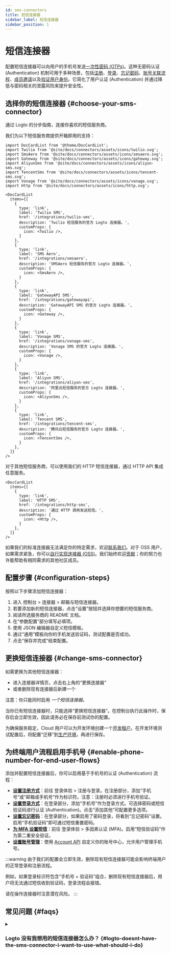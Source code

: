 ```yaml
---
id: sms-connectors
title: 短信连接器
sidebar_label: 短信连接器
sidebar_position: 1
---
```


# 短信连接器

配置短信连接器可以向用户的手机号发送[一次性密码 (OTPs)](https://auth.wiki/otp)。这种无密码认证 (Authentication) 机制可用于多种场景，包括[注册](/end-user-flows/sign-up-and-sign-in/sign-up)、[登录](/end-user-flows/sign-up-and-sign-in/sign-in)、[忘记密码](/end-user-flows/sign-up-and-sign-in/reset-password)、[账号关联流程](/end-user-flows/sign-up-and-sign-in/social-sign-in#account-linking)、[成员邀请](/end-user-flows/organization-experience/invite-organization-members)以及[验证用户身份](/end-user-flows/security-verification)。它简化了用户认证 (Authentication) 并通过降低与密码相关的泄露风险来提升安全性。

## 选择你的短信连接器 \{#choose-your-sms-connector}

通过 Logto 的分步指南，连接你喜欢的短信服务商。

我们为以下短信服务商提供开箱即用的支持：

```mdx-code-block
import DocCardList from '@theme/DocCardList';
import Twilio from '@site/docs/connectors/assets/icons/twilio.svg';
import SmsAero from '@site/docs/connectors/assets/icons/smsaero.svg';
import Gateway from '@site/docs/connectors/assets/icons/gateway.svg';
import AliyunSms from '@site/docs/connectors/assets/icons/aliyun-sms.svg';
import TencentSms from '@site/docs/connectors/assets/icons/tencent-sms.svg';
import Vonage from '@site/docs/connectors/assets/icons/vonage.svg';
import Http from '@site/docs/connectors/assets/icons/http.svg';

<DocCardList
  items={[
    {
      type: 'link',
      label: 'Twilio SMS',
      href: '/integrations/twilio-sms',
      description: 'Twilio 短信服务的官方 Logto 连接器。',
      customProps: {
        icon: <Twilio />,
      }
    },
    {
      type: 'link',
      label: 'SMS Aero',
      href: '/integrations/smsaero',
      description: 'SMSAero 短信服务的官方 Logto 连接器。',
      customProps: {
        icon: <SmsAero />,
      }
    },
    {
      type: 'link',
      label: 'GatewayAPI SMS',
      href: '/integrations/gatewayapi',
      description: 'GatewayAPI SMS 的官方 Logto 连接器。',
      customProps: {
        icon: <Gateway />,
      }
    },
    {
      type: 'link',
      label: 'Vonage SMS',
      href: '/integrations/vonage-sms',
      description: 'Vonage SMS 的官方 Logto 连接器。',
      customProps: {
        icon: <Vonage />,
      }
    },
    {
      type: 'link',
      label: 'Aliyun SMS',
      href: '/integrations/aliyun-sms',
      description: '阿里云短信服务的官方 Logto 连接器。',
      customProps: {
        icon: <AliyunSms />,
      }
    },
    {
      type: 'link',
      label: 'Tencent SMS',
      href: '/integrations/tencent-sms',
      description: '腾讯云短信服务的官方 Logto 连接器。',
      customProps: {
        icon: <TencentSms />,
      }
    },
  ]}
/>
```

对于其他短信服务商，可以使用我们的 HTTP 短信连接器，通过 HTTP API 集成任意服务。

```mdx-code-block
<DocCardList
  items={[
    {
      type: 'link',
      label: 'HTTP SMS',
      href: '/integrations/http-sms',
      description: '通过 HTTP 调用发送短信。',
      customProps: {
        icon: <Http />,
      }
    },
  ]}
/>
```

如果我们的标准连接器无法满足你的特定需求，欢迎[联系我们](https://logto.productlane.com/roadmap)。对于 OSS 用户，如果需求紧急，你可以[自行实现连接器 (OSS)](/logto-oss/develop-your-connector/implement-connectors#build-a-passwordless-connector)。我们始终欢迎[贡献](/logto-oss/contribution)；你的努力也许能帮助有相同需求的其他社区成员。

## 配置步骤 \{#configuration-steps}

按照以下步骤添加短信连接器：

1. 进入 <CloudLink to="/connectors/passwordless">控制台 > 连接器 > 邮箱与短信连接器</CloudLink>。
2. 若要添加新的短信连接器，点击“设置”按钮并选择你想要的短信服务商。
3. 阅读所选服务商的 README 文档。
4. 在“参数配置”部分填写必填项。
5. 使用 JSON 编辑器自定义短信模板。
6. 通过“通用”模板向你的手机发送验证码，测试配置是否成功。
7. 点击“保存并完成”结束配置。

## 更换短信连接器 \{#change-sms-connector}

如需更换为其他短信连接器：

- 进入连接器详情页，点击右上角的“更换连接器”
- 或者删除现有连接器后新建一个

注意：你只能同时启用 _一个短信连接器_。

当你已有短信连接器时，只能选择“更换短信连接器”。在控制台执行此操作时，保存后会立即生效，因此请务必在保存前测试你的配置。

为确保服务稳定，Cloud 用户可以为开发环境创建一个[开发租户](/logto-cloud/tenant-settings#development)。在开发环境测试配置后，将配置“迁移”到[生产环境](/logto-cloud/tenant-settings#production)，再进行保存。

## 为终端用户流程启用手机号 \{#enable-phone-number-for-end-user-flows}

添加并配置短信连接器后，你可以启用基于手机号的认证 (Authentication) 流程：

- [**设置注册方式**](/end-user-flows/sign-up-and-sign-in/sign-up)：前往 <CloudLink to="/sign-in-experience/sign-up-and-sign-in">登录体验 > 注册与登录</CloudLink>。在注册部分，添加“手机号”或“邮箱或手机号”作为标识符。注意：注册时必须进行手机号验证。
- [**设置登录方式**](/end-user-flows/sign-up-and-sign-in/sign-in)：在登录部分，添加“手机号”作为登录方式。可选择密码或短信验证码进行认证 (Authentication)。点击“添加其他”可配置更多选项。
- [**设置忘记密码**](/end-user-flows/sign-up-and-sign-in/reset-password)：在登录部分，如果启用了密码登录，将看到“忘记密码”设置。启用“手机验证码”即可通过短信重置密码。
- [**为 MFA 设置短信**](/end-user-flows/mfa/sms-mfa)：前往 <CloudLink to="/mfa">登录体验 > 多因素认证 (MFA)</CloudLink>。启用“短信验证码”作为第二重安全验证。
- [**设置账号管理**](/end-user-flows/account-settings/by-account-api#manage-phone)：使用 [Account API](/end-user-flows/account-settings/by-account-api) 自定义你的账号中心，允许用户管理手机号。

:::warning
由于我们的配置会立即生效，删除现有短信连接器可能会影响终端用户的正常登录和注册流程。

例如，如果登录标识符包含“手机号 + 验证码”组合，删除现有短信连接器后，用户将无法通过短信收到验证码，登录流程会报错。

请在操作连接器时注意潜在风险。
:::

## 常见问题 \{#faqs}

<details>
<summary>

### Logto 没有我想用的短信连接器怎么办？ \{#logto-doesnt-have-the-sms-connector-i-want-to-use-what-should-i-do}

</summary>

我们还在持续开发更多连接器。如果你有进一步的需求，请在 Discord 告诉我们，并在 [GitHub](https://github.com/logto-io/logto/issues) 提交功能请求。如果需要进一步帮助，也可以[通过邮件联系我们](mailto:contact@logto.io)。

对于开源版 Logto 用户，我们提供了易于扩展的连接器开发方式，允许你根据具体场景[自定义你的连接器](/logto-oss/develop-your-connector)。我们也欢迎你向 Logto 提交 pull request，让社区中的其他人也能受益于你的工作。

</details>
